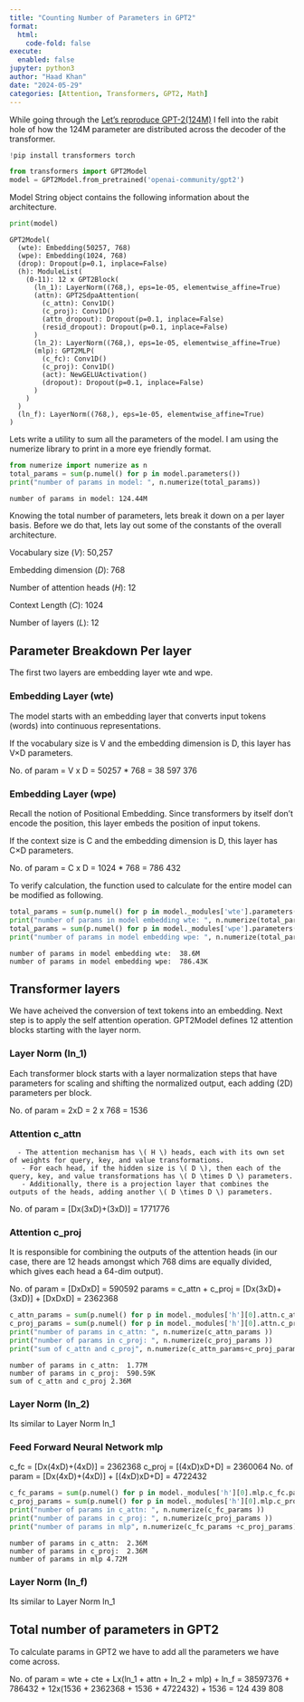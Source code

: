 ```yaml
---
title: "Counting Number of Parameters in GPT2"
format:
  html:
    code-fold: false
execute:
  enabled: false
jupyter: python3
author: "Haad Khan"
date: "2024-05-29"
categories: [Attention, Transformers, GPT2, Math]
---
```

<p>While going through the [Let's reproduce GPT-2(124M)](https://youtu.be/l8pRSuU81PU) I fell into the rabit hole of how the 124M parameter are distributed across the decoder of the transformer. 

```python
!pip install transformers torch
```

```python
from transformers import GPT2Model
model = GPT2Model.from_pretrained('openai-community/gpt2')
```

<p>Model String object contains the following information about the architecture.</p>
```python
print(model)
```
```
GPT2Model(
  (wte): Embedding(50257, 768)
  (wpe): Embedding(1024, 768)
  (drop): Dropout(p=0.1, inplace=False)
  (h): ModuleList(
    (0-11): 12 x GPT2Block(
      (ln_1): LayerNorm((768,), eps=1e-05, elementwise_affine=True)
      (attn): GPT2SdpaAttention(
        (c_attn): Conv1D()
        (c_proj): Conv1D()
        (attn_dropout): Dropout(p=0.1, inplace=False)
        (resid_dropout): Dropout(p=0.1, inplace=False)
      )
      (ln_2): LayerNorm((768,), eps=1e-05, elementwise_affine=True)
      (mlp): GPT2MLP(
        (c_fc): Conv1D()
        (c_proj): Conv1D()
        (act): NewGELUActivation()
        (dropout): Dropout(p=0.1, inplace=False)
      )
    )
  )
  (ln_f): LayerNorm((768,), eps=1e-05, elementwise_affine=True)
)
```
<p>Lets write a utility to sum all the parameters of the model. I am using the numerize library to print in a more eye friendly format.</p>

```python
from numerize import numerize as n
total_params = sum(p.numel() for p in model.parameters())
print("number of params in model: ", n.numerize(total_params))
```
```
number of params in model: 124.44M
```
Knowing the total number of parameters, lets break it down on a per layer basis. Before we do that, lets lay out some of the constants of the overall architecture. 

<p>Vocabulary size $(V)$: 50,257</p>
<p>Embedding dimension $(D)$: 768</p>
<p>Number of attention heads $(H)$: 12</p>
<p>Context Length $(C)$: 1024</p>
<p>Number of layers $(L)$: 12</p>


## Parameter Breakdown Per layer
The first two layers are embedding layer wte and wpe. 

### Embedding Layer (wte)
The model starts with an embedding layer that converts input tokens (words) into continuous representations.

If the vocabulary size is V and the embedding dimension is D, this layer has V×D parameters.

No. of param = V x D = 50257 * 768 = 38 597 376

### Embedding Layer (wpe)
Recall the notion of Positional Embedding. Since transformers by itself don't encode the position, this layer embeds the position of input tokens. 

If the context size is C and the embedding dimension is D, this layer has C×D parameters.

No. of param = C x D = 1024 * 768 = 786 432

To verify calculation, the function used to calculate for the entire model can be modified as following. 

```python
total_params = sum(p.numel() for p in model._modules['wte'].parameters())
print("number of params in model embedding wte: ", n.numerize(total_params))
total_params = sum(p.numel() for p in model._modules['wpe'].parameters())
print("number of params in model embedding wpe: ", n.numerize(total_params))
```
```
number of params in model embedding wte:  38.6M
number of params in model embedding wpe:  786.43K
```

## Transformer layers
We have acheived the conversion of text tokens into an embedding. Next step is to apply the self attention operation. GPT2Model defines 12 attention blocks starting with the layer norm. 

### Layer Norm (ln_1)
Each transformer block starts with a layer normalization steps that have parameters for scaling and shifting the normalized output, each adding \(2D\) parameters per block.

No. of param = 2xD = 2 x 768 = 1536

### Attention c_attn
      - The attention mechanism has \( H \) heads, each with its own set of weights for query, key, and value transformations.
       - For each head, if the hidden size is \( D \), then each of the query, key, and value transformations has \( D \times D \) parameters.
       - Additionally, there is a projection layer that combines the outputs of the heads, adding another \( D \times D \) parameters.

No. of param = [Dx(3xD)+(3xD)] = 1771776

### Attention c_proj
It is responsible for combining the outputs of the attention heads (in our case, there are 12 heads amongst which 768 dims are equally divided, which gives each head a 64-dim output).

No. of param = [DxDxD] = 590592
params = c_attn + c_proj = [Dx(3xD)+(3xD)] + [DxDxD] = 2362368

```python
c_attn_params = sum(p.numel() for p in model._modules['h'][0].attn.c_attn.parameters())
c_proj_params = sum(p.numel() for p in model._modules['h'][0].attn.c_proj.parameters())
print("number of params in c_attn: ", n.numerize(c_attn_params ))
print("number of params in c_proj: ", n.numerize(c_proj_params ))
print("sum of c_attn and c_proj", n.numerize(c_attn_params+c_proj_params))
```
```
number of params in c_attn:  1.77M
number of params in c_proj:  590.59K
sum of c_attn and c_proj 2.36M
```

### Layer Norm (ln_2)
Its similar to Layer Norm ln_1

### Feed Forward Neural Network mlp
c_fc = [Dx(4xD)+(4xD)] = 2362368
c_proj = [(4xD)xD+D] = 2360064
No. of param = [Dx(4xD)+(4xD)] + [(4xD)xD+D] = 4722432
```python
c_fc_params = sum(p.numel() for p in model._modules['h'][0].mlp.c_fc.parameters())
c_proj_params = sum(p.numel() for p in model._modules['h'][0].mlp.c_proj.parameters())
print("number of params in c_attn: ", n.numerize(c_fc_params ))
print("number of params in c_proj: ", n.numerize(c_proj_params ))
print("number of params in mlp", n.numerize(c_fc_params +c_proj_params))
```
```
number of params in c_attn:  2.36M
number of params in c_proj:  2.36M
number of params in mlp 4.72M
```

### Layer Norm (ln_f)
Its similar to Layer Norm ln_1

## Total number of parameters in GPT2
To calculate params in GPT2 we have to add all the parameters we have come across.


No. of param = wte + cte + Lx(ln_1 + attn + ln_2 + mlp) + ln_f
             = 38597376 + 786432 + 12x(1536 + 2362368 + 1536 + 4722432) + 1536
             = 124 439 808
